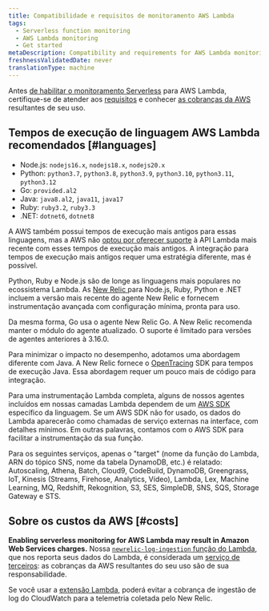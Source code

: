 ```yaml
---
title: Compatibilidade e requisitos de monitoramento AWS Lambda
tags:
  - Serverless function monitoring
  - AWS Lambda monitoring
  - Get started
metaDescription: Compatibility and requirements for AWS Lambda monitoring with New Relic.
freshnessValidatedDate: never
translationType: machine
---
```


Antes [de habilitar o monitoramento Serverless](/docs/serverless-function-monitoring/aws-lambda-monitoring/enable-lambda-monitoring) para AWS Lambda, certifique-se de atender aos [requisitos](#languages) e conhecer [as cobranças da AWS](#costs) resultantes de seu uso.

## Tempos de execução de linguagem AWS Lambda recomendados [#languages]

* Node.js: `nodejs16.x`, `nodejs18.x`, `nodejs20.x`
* Python: `python3.7`, `python3.8`, `python3.9`, `python3.10`, `python3.11`, `python3.12`
* Go: `provided.al2`
* Java: `java8.al2`, `java11`, `java17`
* Ruby: `ruby3.2`, `ruby3.3`
* .NET: `dotnet6`, `dotnet8`

A AWS também possui tempos de execução mais antigos para essas linguagens, mas a AWS não [optou por oferecer suporte](https://docs.aws.amazon.com/lambda/latest/dg/lambda-runtimes.html) à API Lambda mais recente com esses tempos de execução mais antigos. A integração para tempos de execução mais antigos requer uma estratégia diferente, mas é possível.

Python, Ruby e Node.js são de longe as linguagens mais populares no ecossistema Lambda. As [New Relic ](https://layers.newrelic-external.com/)para Node.js, Ruby, Python e .NET incluem a versão mais recente do agente New Relic e fornecem instrumentação avançada com configuração mínima, pronta para uso.

Da mesma forma, Go usa o agente New Relic Go. A New Relic recomenda manter o módulo do agente atualizado. O suporte é limitado para versões de agentes anteriores à 3.16.0.

Para minimizar o impacto no desempenho, adotamos uma abordagem diferente com Java. A New Relic fornece o [OpenTracing](https://opentracing.io/) SDK para tempos de execução Java. Essa abordagem requer um pouco mais de código para integração.

Para uma instrumentação Lambda completa, alguns de nossos agentes incluídos em nossas camadas Lambda dependem de um [AWS SDK](https://aws.amazon.com/tools/#sdk) específico da linguagem. Se um AWS SDK não for usado, os dados do Lambda aparecerão como chamadas de serviço externas na interface, com detalhes mínimos. Em outras palavras, contamos com o AWS SDK para facilitar a instrumentação da sua função.

Para os seguintes serviços, apenas o "target" (nome da função do Lambda, ARN do tópico SNS, nome da tabela DynamoDB, etc.) é relatado: Autoscaling, Athena, Batch, Cloud9, CodeBuild, DynamoDB, Greengrass, IoT, Kinesis (Streams, Firehose, Analytics, Vídeo), Lambda, Lex, Machine Learning, MQ, Redshift, Rekognition, S3, SES, SimpleDB, SNS, SQS, Storage Gateway e STS.

## Sobre os custos da AWS [#costs]

<DNT>**Enabling serverless monitoring for AWS Lambda may result in Amazon Web Services charges.**</DNT> Nossa [`newrelic-log-ingestion` função do Lambda](/docs/install-enable-new-relics-monitoring-aws-lambda#manual-nr-lambda), que nos reporta seus dados do Lambda, é considerada um [serviço de terceiros](/docs/licenses/license-information/acceptable-use-policy/acceptable-use-policy): as cobranças da AWS resultantes do seu uso são de sua responsabilidade.

Se você usar a [extensão Lambda](https://github.com/newrelic/newrelic-lambda-extension), poderá evitar a cobrança de ingestão de log do CloudWatch para a telemetria coletada pelo New Relic.